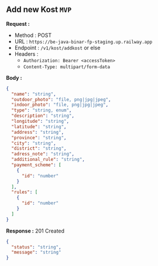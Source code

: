 
## Add new Kost `MVP`

**Request :**

- Method : <Badge method="POST">POST</Badge>
- URL : `https://be-java-binar-fp-staging.up.railway.app`
- Endpoint : `/v1/kost/addkost` or else
- Headers :
  - `Authorization: Bearer <accessToken>`
  - `Content-Type: multipart/form-data`

**Body :**

```json
{
  "name": "string",
  "outdoor_photo": "file, png|jpg|jpeg",
  "indoor_photo": "file, png|jpg|jpeg",
  "type": "string, enum",
  "description": "string",
  "longitude": "string",
  "latitude": "string",
  "address": "string",
  "province": "string",
  "city": "string",
  "district": "string",
  "adress_note": "string",
  "additional_rule": "string",
  "payment_scheme": [
    {
      "id": "number"
    }
  ],
  "rules": [
    {
      "id": "number"
    }
  ]
}
```

**Response :** <Badge outline variant="success">201 Created</Badge>

```json
{
  "status": "string",
  "message": "string"
}
```
